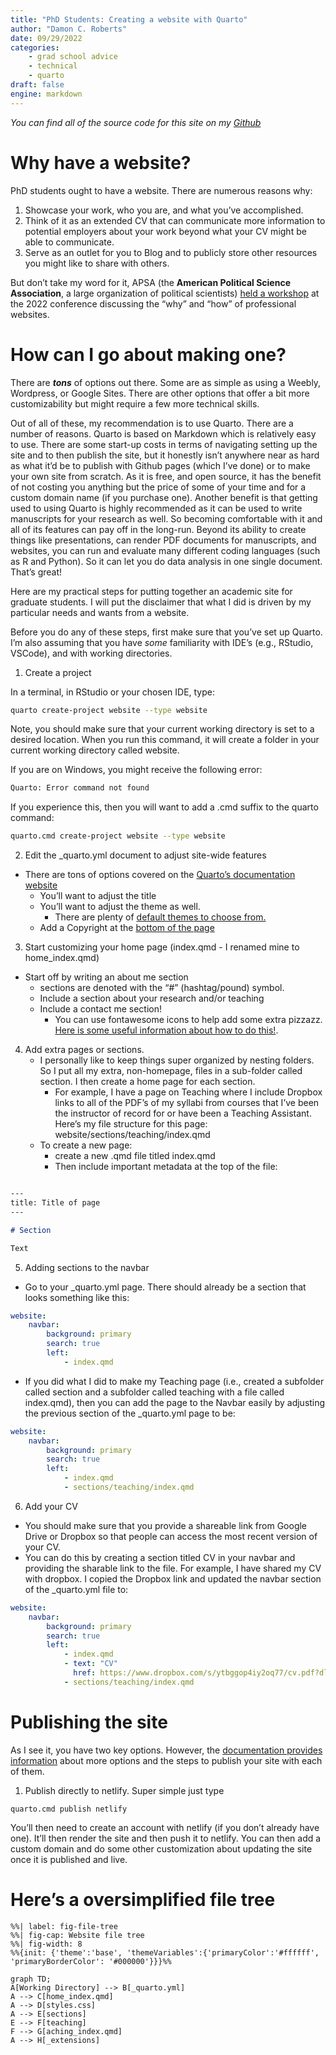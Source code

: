 ```yaml
---
title: "PhD Students: Creating a website with Quarto"
author: "Damon C. Roberts"
date: 09/29/2022
categories:
    - grad school advice
    - technical
    - quarto
draft: false
engine: markdown
---
```


*You can find all of the source code for this site on my [Github](https://github.com/damoncharlesroberts/dcr-website)*

# Why have a website?

PhD students ought to have a website. There are numerous reasons why:

1. Showcase your work, who you are, and what you've accomplished.
2. Think of it as an extended CV that can communicate more information to potential employers about your work beyond what your CV might be able to communicate.
3. Serve as an outlet for you to Blog and to publicly store other resources you might like to share with others.

But don't take my word for it, APSA (the **American Political Science Association**, a large organization of political scientists) [held a workshop](bit.ly/ECRflashwebsite) at the 2022 conference discussing the "why" and "how" of professional websites.

# How can I go about making one?

There are ***tons*** of options out there. Some are as simple as using a Weebly, Wordpress, or Google Sites. There are other options that offer a bit more customizability but might require a few more technical skills.

Out of all of these, my recommendation is to use Quarto. There are a number of reasons. Quarto is based on Markdown which is relatively easy to use. There are some start-up costs in terms of navigating setting up the site and to then publish the site, but it honestly isn't anywhere near as hard as what it'd be to publish with Github pages (which I've done) or to make your own site from scratch. As it is free, and open source, it has the benefit of not costing you anything but the price of some of your time and for a custom domain name (if you purchase one). Another benefit is that getting used to using Quarto is highly recommended as it can be used to write manuscripts for your research as well. So becoming comfortable with it and all of its features can pay off in the long-run. Beyond its ability to create things like presentations, can render PDF documents for manuscripts, and websites, you can run and evaluate many different coding languages (such as R and Python). So it can let you do data analysis in one single document. That's great!

Here are my practical steps for putting together an academic site for graduate students. I will put the disclaimer that what I did is driven by my particular needs and wants from a website.

Before you do any of these steps, first make sure that you've set up Quarto. I'm also assuming that you have *some* familiarity with IDE's (e.g., RStudio, VSCode), and with working directories.

1. Create a project

In a terminal, in RStudio or your chosen IDE, type:

```.bash
quarto create-project website --type website
```

Note, you should make sure that your current working directory is set to a desired location. When you run this command, it will create a folder in your current working directory called website.

If you are on Windows, you might receive the following error:

```.bash
Quarto: Error command not found
```

If you experience this, then you will want to add a .cmd suffix to the quarto command:

```.bash
quarto.cmd create-project website --type website 
```

2. Edit the _quarto.yml document to adjust site-wide features
- There are tons of options covered on the [Quarto's documentation website](https://quarto.org/docs/websites/website-navigation.html)
    - You'll want to adjust the title
    - You'll want to adjust the theme as well.
        - There are plenty of [default themes to choose from.](https://quarto.org/docs/output-formats/html-themes.html#navigation)
    - Add a Copyright at the [bottom of the page](https://quarto.org/docs/websites/website-navigation.html#page-footer)

3. Start customizing your home page (index.qmd - I renamed mine to home_index.qmd)
- Start off by writing an about me section
    - sections are denoted with the "#" (hashtag/pound) symbol.
    - Include a section about your research and/or teaching
    - Include a contact me section!
        - You can use fontawesome icons to help add some extra pizzazz. [Here is some useful information about how to do this!](https://github.com/quarto-ext/fontawesome).

4. Add extra pages or sections.
    - I personally like to keep things super organized by nesting folders. So I put all my extra, non-homepage, files in a sub-folder called section. I then create a home page for each section.
        - For example, I have a page on Teaching where I include Dropbox links to all of the PDF's of my syllabi from courses that I've been the instructor of record for or have been a Teaching Assistant. Here's my file structure for this page: website/sections/teaching/index.qmd
    - To create a new page:
        - create a new .qmd file titled index.qmd
        - Then include important metadata at the top of the file:

``` markdown

---
title: Title of page
---

# Section

Text
```

5. Adding sections to the navbar

- Go to your _quarto.yml page. There should already be a section that looks something like this:

``` yaml
website:
    navbar:
        background: primary
        search: true
        left:
            - index.qmd
```

- If you did what I did to make my Teaching page (i.e., created a subfolder called section and a subfolder called teaching with a file called index.qmd), then you can add the page to the Navbar easily by adjusting the previous section of the _quarto.yml page to be:

``` yaml
website:
    navbar:
        background: primary
        search: true
        left:
            - index.qmd
            - sections/teaching/index.qmd
```

6. Add your CV

- You should make sure that you provide a shareable link from Google Drive or Dropbox so that people can access the most recent version of your CV.
- You can do this by creating a section titled CV in your navbar and providing the sharable link to the file. For example, I have shared my CV with dropbox. I copied the Dropbox link and updated the navbar section of the _quarto.yml file to:

``` yaml
website:
    navbar:
        background: primary
        search: true
        left:
            - index.qmd
            - text: "CV"
              href: https://www.dropbox.com/s/ytbggop4iy2oq77/cv.pdf?dl=0
            - sections/teaching/index.qmd
```

# Publishing the site

As I see it, you have two key options. However, the [documentation provides information](https://quarto.org/docs/publishing/netlify.html#publish-from-git-provider) about more options and the steps to publish your site with each of them.

1. Publish directly to netlify. Super simple just type

``` terminal
quarto.cmd publish netlify
```

You'll then need to create an account with netlify (if you don't already have one). It'll then render the site and then push it to netlify. You can then add a custom domain and do some other customization about updating the site once it is published and live.


# Here's a oversimplified file tree

```mermaid
%%| label: fig-file-tree
%%| fig-cap: Website file tree
%%| fig-width: 8
%%{init: {'theme':'base', 'themeVariables':{'primaryColor':'#ffffff', 'primaryBorderColor': '#000000'}}}%%

graph TD;
A[Working Directory] --> B[_quarto.yml]
A --> C[home_index.qmd]
A --> D[styles.css]
A --> E[sections]
E --> F[teaching]
F --> G[aching_index.qmd]
A --> H[_extensions]
```